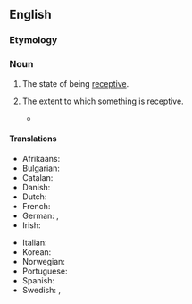 ==English==

===Etymology===
{{suffix|en|receptive|ity}}

===Noun===
{{en-noun|~}}

# {{lb|en|uncountable}} The state of being [[receptive]].
# {{lb|en|countable}} The extent to which something is receptive.
#* {{quote-book|1=en|year=1926|author=Sir Arthur Conan Doyle|authorlink=Arthur Conan Doyle|title=The Land of Mist|url=http://gutenberg.net.au/ebooks06/0601351h.html|passage="And our march is regulated," said Mailey. "There is a gradual release to accommodate it to the '''receptivity''' of mankind."}}

====Translations====
{{trans-top|the state of being receptive}}
* Afrikaans: {{t|af|ontvanklikheid}}
* Bulgarian: {{t+|bg|възприемчивост|f}}
* Catalan: {{t|ca|receptivitat|f}}
* Danish: {{t+|da|modtagelighed}}
* Dutch: {{t+|nl|ontvankelijkheid}}
* French: {{t+|fr|réceptivité|f}}
* German: {{t+|de|Aufnahmefähigkeit|f}}, {{t|de|Empfänglichkeit|f}}
* Irish: {{t|ga|gabhálacht|f}}
{{trans-mid}}
* Italian: {{t|it|ricettività|f}}
* Korean: {{t+|ko|수용성}}
* Norwegian: {{t|no|mottakelighet}}
* Portuguese: {{t+|pt|receptividade}}
* Spanish: {{t+|es|receptividad}}
* Swedish: {{t|sv|mottaglighet}}, {{t+|sv|receptivitet}}
{{trans-bottom}}